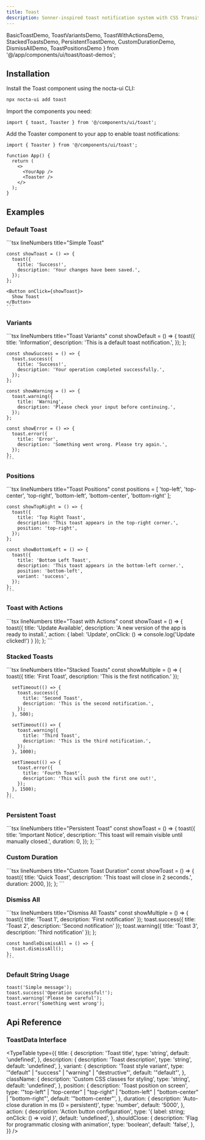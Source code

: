 ```yaml
---
title: Toast
description: Sonner-inspired toast notification system with CSS Transitions, smart stacking, and accessibility features
---
```


  BasicToastDemo,
  ToastVariantsDemo,
  ToastWithActionsDemo,
  StackedToastsDemo,
  PersistentToastDemo,
  CustomDurationDemo,
  DismissAllDemo,
  ToastPositionsDemo
} from '@/app/components/ui/toast/toast-demos';

## Installation


<Steps>
<Step>
Install the Toast component using the nocta-ui CLI:

```bash lineNumbers title="Terminal"
npx nocta-ui add toast
```
</Step>
<Step>
Import the components you need:

```tsx lineNumbers title="Import"
import { toast, Toaster } from '@/components/ui/toast';
```
</Step>
<Step>
Add the Toaster component to your app to enable toast notifications:

```tsx lineNumbers title="Toaster Setup"
import { Toaster } from '@/components/ui/toast';

function App() {
  return (
    <>
      <YourApp />
      <Toaster />
    </>
  );
}
```
</Step>
</Steps>

## Examples

### Default Toast

<DocsTabs defaultValue="preview">
  <DocsTab value="preview" lineNumbers title="Preview">
    <BasicToastDemo />
  </DocsTab>
  <DocsTab value="code" lineNumbers title="Code">
    ```tsx lineNumbers title="Simple Toast"

    const showToast = () => {
      toast({
        title: 'Success!',
        description: 'Your changes have been saved.',
      });
    };

    <Button onClick={showToast}>
      Show Toast
    </Button>
    ```
  </DocsTab>
</DocsTabs>

### Variants

<DocsTabs defaultValue="preview">
  <DocsTab value="preview" lineNumbers title="Preview">
    <ToastVariantsDemo />
  </DocsTab>
  <DocsTab value="code" lineNumbers title="Code">
    ```tsx lineNumbers title="Toast Variants"
    const showDefault = () => {
      toast({
        title: 'Information',
        description: 'This is a default toast notification.',
      });
    };

    const showSuccess = () => {
      toast.success({
        title: 'Success!',
        description: 'Your operation completed successfully.',
      });
    };

    const showWarning = () => {
      toast.warning({
        title: 'Warning',
        description: 'Please check your input before continuing.',
      });
    };

    const showError = () => {
      toast.error({
        title: 'Error',
        description: 'Something went wrong. Please try again.',
      });
    };
    ```
  </DocsTab>
</DocsTabs>

### Positions

<DocsTabs defaultValue="preview">
  <DocsTab value="preview" lineNumbers title="Preview">
    <ToastPositionsDemo />
  </DocsTab>
  <DocsTab value="code" lineNumbers title="Code">
    ```tsx lineNumbers title="Toast Positions"
    const positions = [
      'top-left',
      'top-center',
      'top-right',
      'bottom-left',
      'bottom-center',
      'bottom-right'
    ];

    const showTopRight = () => {
      toast({
        title: 'Top Right Toast',
        description: 'This toast appears in the top-right corner.',
        position: 'top-right',
      });
    };

    const showBottomLeft = () => {
      toast({
        title: 'Bottom Left Toast',
        description: 'This toast appears in the bottom-left corner.',
        position: 'bottom-left',
        variant: 'success',
      });
    };
    ```
  </DocsTab>
</DocsTabs>

### Toast with Actions

<DocsTabs defaultValue="preview">
  <DocsTab value="preview" lineNumbers title="Preview">
    <ToastWithActionsDemo />
  </DocsTab>
  <DocsTab value="code" lineNumbers title="Code">
    ```tsx lineNumbers title="Toast with Actions"
    const showToast = () => {
      toast({
        title: 'Update Available',
        description: 'A new version of the app is ready to install.',
        action: {
          label: 'Update',
          onClick: () => console.log('Update clicked!')
        }
      });
    };
    ```
  </DocsTab>
</DocsTabs>

### Stacked Toasts

<DocsTabs defaultValue="preview">
  <DocsTab value="preview" lineNumbers title="Preview">
    <StackedToastsDemo />
  </DocsTab>
  <DocsTab value="code" lineNumbers title="Code">
    ```tsx lineNumbers title="Stacked Toasts"
    const showMultiple = () => {
      toast({ title: 'First Toast', description: 'This is the first notification.' });

      setTimeout(() => {
        toast.success({
          title: 'Second Toast',
          description: 'This is the second notification.',
        });
      }, 500);

      setTimeout(() => {
        toast.warning({
          title: 'Third Toast',
          description: 'This is the third notification.',
        });
      }, 1000);

      setTimeout(() => {
        toast.error({
          title: 'Fourth Toast',
          description: 'This will push the first one out!',
        });
      }, 1500);
    };
    ```
  </DocsTab>
</DocsTabs>

### Persistent Toast

<DocsTabs defaultValue="preview">
  <DocsTab value="preview" lineNumbers title="Preview">
    <PersistentToastDemo />
  </DocsTab>
  <DocsTab value="code" lineNumbers title="Code">
    ```tsx lineNumbers title="Persistent Toast"
    const showToast = () => {
      toast({
        title: 'Important Notice',
        description: 'This toast will remain visible until manually closed.',
        duration: 0,
      });
    };
    ```
  </DocsTab>
</DocsTabs>

### Custom Duration

<DocsTabs defaultValue="preview">
  <DocsTab value="preview" lineNumbers title="Preview">
    <CustomDurationDemo />
  </DocsTab>
  <DocsTab value="code" lineNumbers title="Code">
    ```tsx lineNumbers title="Custom Toast Duration"
    const showToast = () => {
      toast({
        title: 'Quick Toast',
        description: 'This toast will close in 2 seconds.',
        duration: 2000,
      });
    };
    ```
  </DocsTab>
</DocsTabs>

### Dismiss All

<DocsTabs defaultValue="preview">
  <DocsTab value="preview" lineNumbers title="Preview">
    <DismissAllDemo />
  </DocsTab>
  <DocsTab value="code" lineNumbers title="Code">
    ```tsx lineNumbers title="Dismiss All Toasts"
    const showMultiple = () => {
      toast({ title: 'Toast 1', description: 'First notification' });
      toast.success({ title: 'Toast 2', description: 'Second notification' });
      toast.warning({ title: 'Toast 3', description: 'Third notification' });
    };

    const handleDismissAll = () => {
      toast.dismissAll();
    };
    ```
  </DocsTab>
</DocsTabs>

### Default String Usage

```tsx lineNumbers title="Simple String Toasts"
toast('Simple message');
toast.success('Operation successful!');
toast.warning('Please be careful');
toast.error('Something went wrong');
```

## Api Reference

### ToastData Interface

<TypeTable
  type={{
    title: {
      description: 'Toast title',
      type: 'string',
      default: 'undefined',
    },
    description: {
      description: 'Toast description',
      type: 'string',
      default: 'undefined',
    },
    variant: {
      description: 'Toast style variant',
      type: '"default" | "success" | "warning" | "destructive"',
      default: '"default"',
    },
    className: {
      description: 'Custom CSS classes for styling',
      type: 'string',
      default: 'undefined',
    },
    position: {
      description: 'Toast position on screen',
      type: '"top-left" | "top-center" | "top-right" | "bottom-left" | "bottom-center" | "bottom-right"',
      default: '"bottom-center"',
    },
    duration: {
      description: 'Auto-close duration in ms (0 = persistent)',
      type: 'number',
      default: '5000',
    },
    action: {
      description: 'Action button configuration',
      type: '{ label: string; onClick: () => void }',
      default: 'undefined',
    },
    shouldClose: {
      description: 'Flag for programmatic closing with animation',
      type: 'boolean',
      default: 'false',
    },
  }}
/>
